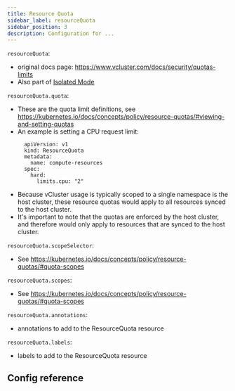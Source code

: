 ```yaml
---
title: Resource Quota
sidebar_label: resourceQuota
sidebar_position: 3
description: Configuration for ...
---
```



`resourceQuota`:
- original docs page: https://www.vcluster.com/docs/security/quotas-limits
- Also part of [Isolated Mode](https://www.vcluster.com/docs/security/isolated-mode)

`resourceQuota.quota`:
- These are the quota limit definitions, see https://kubernetes.io/docs/concepts/policy/resource-quotas/#viewing-and-setting-quotas
- An example is setting a CPU request limit:
    ```
      apiVersion: v1
      kind: ResourceQuota
      metadata:
        name: compute-resources
      spec:
        hard:
          limits.cpu: "2"
    ```
- Because vCluster usage is typically scoped to a single namespace is the host cluster, these resource quotas would apply to all resources synced to the host cluster.
- It's important to note that the quotas are enforced by the host cluster, and therefore would only apply to resources that are synced to the host cluster.

`resourceQuota.scopeSelector`:
- See https://kubernetes.io/docs/concepts/policy/resource-quotas/#quota-scopes

`resourceQuota.scopes`:
- See https://kubernetes.io/docs/concepts/policy/resource-quotas/#quota-scopes

`resourceQuota.annotations`:
- annotations to add to the ResourceQuota resource

`resourceQuota.labels`:
- labels to add to the ResourceQuota resource

## Config reference

<ResourceQuota/>